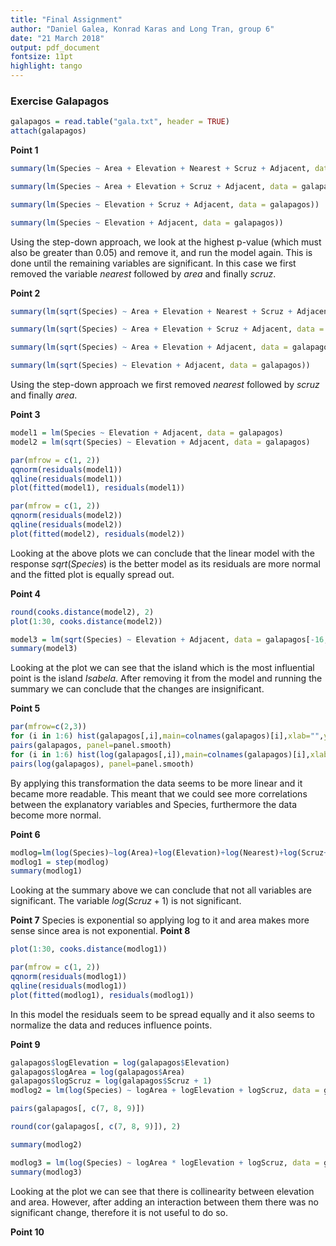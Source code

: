 ```yaml
---
title: "Final Assignment"
author: "Daniel Galea, Konrad Karas and Long Tran, group 6"
date: "21 March 2018"
output: pdf_document
fontsize: 11pt
highlight: tango
---
```


### Exercise Galapagos

```r
galapagos = read.table("gala.txt", header = TRUE)
attach(galapagos)
```

**Point 1**

```r
summary(lm(Species ~ Area + Elevation + Nearest + Scruz + Adjacent, data = galapagos))
```


```r
summary(lm(Species ~ Area + Elevation + Scruz + Adjacent, data = galapagos))
```

```r
summary(lm(Species ~ Elevation + Scruz + Adjacent, data = galapagos))
```

```r
summary(lm(Species ~ Elevation + Adjacent, data = galapagos))
```


Using the step-down approach, we look at the highest p-value (which must also be greater than 0.05) and remove it, and run the model again. This is done until the remaining variables are significant. In this case we first removed the variable $nearest$ followed by $area$ and finally $scruz$.


**Point 2**


```r
summary(lm(sqrt(Species) ~ Area + Elevation + Nearest + Scruz + Adjacent, data = galapagos))
```

```r
summary(lm(sqrt(Species) ~ Area + Elevation + Scruz + Adjacent, data = galapagos))
```

```r
summary(lm(sqrt(Species) ~ Area + Elevation + Adjacent, data = galapagos))
```

```r
summary(lm(sqrt(Species) ~ Elevation + Adjacent, data = galapagos))


```

Using the step-down approach we first removed $nearest$ followed by $scruz$ and finally $area$.



**Point 3**

```r
model1 = lm(Species ~ Elevation + Adjacent, data = galapagos)
model2 = lm(sqrt(Species) ~ Elevation + Adjacent, data = galapagos)

par(mfrow = c(1, 2))
qqnorm(residuals(model1))
qqline(residuals(model1))
plot(fitted(model1), residuals(model1))

par(mfrow = c(1, 2))
qqnorm(residuals(model2))
qqline(residuals(model2))
plot(fitted(model2), residuals(model2))
```

Looking at the above plots we can conclude that the linear model with the response $sqrt(Species)$ is the better model as its residuals are more normal and the fitted plot is equally spread out.



**Point 4**

```r
round(cooks.distance(model2), 2)
plot(1:30, cooks.distance(model2))
```

```r
model3 = lm(sqrt(Species) ~ Elevation + Adjacent, data = galapagos[-16, ])
summary(model3)
```

Looking at the plot we can see that the island which is the most influential point is the island $Isabela$. After removing it from the model and running the summary we can conclude that the changes are insignificant.


**Point 5**

```r
par(mfrow=c(2,3))
for (i in 1:6) hist(galapagos[,i],main=colnames(galapagos)[i],xlab="",ylab="")
pairs(galapagos, panel=panel.smooth)
for (i in 1:6) hist(log(galapagos[,i]),main=colnames(galapagos)[i],xlab="",ylab="")
pairs(log(galapagos), panel=panel.smooth)
```


By applying this transformation the data seems to be more linear and it became more readable. This meant that we could see more correlations between the explanatory variables and Species, furthermore the data become more normal.



**Point 6**

```r
modlog=lm(log(Species)~log(Area)+log(Elevation)+log(Nearest)+log(Scruz+1)+log(Adjacent),data=galapagos)
modlog1 = step(modlog)
summary(modlog1)
```

Looking at the summary above we can conclude that not all variables are significant. The variable $log(Scruz + 1)$ is not significant.

**Point 7**
Species is exponential so applying log to it and area makes more sense since area is not exponential. 
**Point 8**

```r
plot(1:30, cooks.distance(modlog1))
```

```r
par(mfrow = c(1, 2))
qqnorm(residuals(modlog1))
qqline(residuals(modlog1))
plot(fitted(modlog1), residuals(modlog1))
```


In this model the residuals seem to be spread equally and it also seems to normalize the data and reduces influence points.

**Point 9**

```r
galapagos$logElevation = log(galapagos$Elevation)
galapagos$logArea = log(galapagos$Area)
galapagos$logScruz = log(galapagos$Scruz + 1)
modlog2 = lm(log(Species) ~ logArea + logElevation + logScruz, data = galapagos)

pairs(galapagos[, c(7, 8, 9)])
```

```r
round(cor(galapagos[, c(7, 8, 9)]), 2)
```

```r
summary(modlog2)
```

```r
modlog3 = lm(log(Species) ~ logArea * logElevation + logScruz, data = galapagos)
summary(modlog3)
```


Looking at the plot we can see that there is collinearity between elevation and area. However, after adding an interaction between them there was no significant change, therefore it is not useful to do so.


**Point 10**

